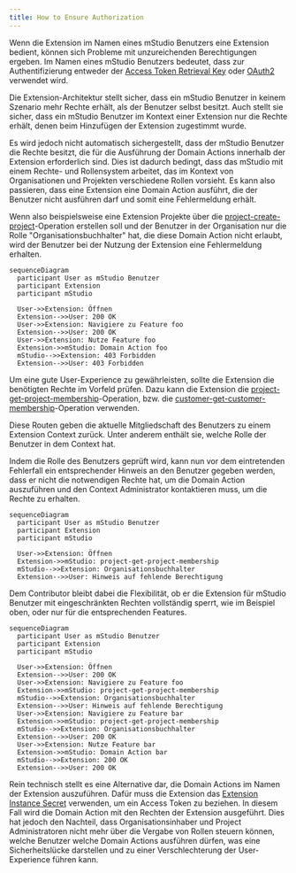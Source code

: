```yaml
---
title: How to Ensure Authorization
---
```


Wenn die Extension im Namen eines mStudio Benutzers eine Extension bedient, können sich Probleme mit unzureichenden Berechtigungen ergeben.
Im Namen eines mStudio Benutzers bedeutet, dass zur Authentifizierung entweder der
[Access Token Retrieval Key](../../overview/concepts/authentication#access-token-retrieval-key)
oder [OAuth2](../../overview/concepts/authentication#oauth2) verwendet wird.

Die Extension-Architektur stellt sicher, dass ein mStudio Benutzer in keinem Szenario mehr Rechte erhält,
als der Benutzer selbst besitzt.
Auch stellt sie sicher, dass ein mStudio Benutzer im Kontext einer Extension nur die Rechte erhält,
denen beim Hinzufügen der Extension zugestimmt wurde.

Es wird jedoch nicht automatisch sichergestellt, dass der mStudio Benutzer die Rechte besitzt,
die für die Ausführung der Domain Actions innerhalb der Extension erforderlich sind.
Dies ist dadurch bedingt, dass das mStudio mit einem Rechte- und Rollensystem arbeitet,
das im Kontext von Organisationen und Projekten verschiedene Rollen vorsieht.
Es kann also passieren, dass eine Extension eine Domain Action ausführt, die der Benutzer nicht ausführen darf
und somit eine Fehlermeldung erhält.

Wenn also beispielsweise eine Extension Projekte über die [project-create-project](../../../reference/project/project-create-project)-Operation erstellen soll
und der Benutzer in der Organisation nur die Rolle "Organisationsbuchhalter" hat, die diese Domain Action nicht erlaubt,
wird der Benutzer bei der Nutzung der Extension eine Fehlermeldung erhalten.

```mermaid
sequenceDiagram
  participant User as mStudio Benutzer
  participant Extension
  participant mStudio

  User->>Extension: Öffnen
  Extension-->>User: 200 OK
  User->>Extension: Navigiere zu Feature foo
  Extension-->>User: 200 OK
  User->>Extension: Nutze Feature foo
  Extension->>mStudio: Domain Action foo
  mStudio-->>Extension: 403 Forbidden
  Extension-->>User: 403 Forbidden
```

Um eine gute User-Experience zu gewährleisten, sollte die Extension die benötigten Rechte im Vorfeld prüfen.
Dazu kann die Extension die [project-get-project-membership](../../../reference/project/project-get-project-membership)-Operation,
bzw. die [customer-get-customer-membership](../../../reference/customer/customer-get-customer-membership)-Operation verwenden.

Diese Routen geben die aktuelle Mitgliedschaft des Benutzers zu einem Extension Context zurück.
Unter anderem enthält sie, welche Rolle der Benutzer in dem Context hat.

Indem die Rolle des Benutzers geprüft wird, kann nun vor dem eintretenden Fehlerfall ein entsprechender Hinweis an den Benutzer gegeben werden,
dass er nicht die notwendigen Rechte hat, um die Domain Action auszuführen und den Context Administrator kontaktieren muss,
um die Rechte zu erhalten.

```mermaid
sequenceDiagram
  participant User as mStudio Benutzer
  participant Extension
  participant mStudio

  User->>Extension: Öffnen
  Extension->>mStudio: project-get-project-membership
  mStudio-->>Extension: Organisationsbuchhalter
  Extension-->>User: Hinweis auf fehlende Berechtigung
```

Dem Contributor bleibt dabei die Flexibilität, ob er die Extension für mStudio Benutzer mit eingeschränkten Rechten vollständig sperrt, wie im Beispiel oben,
oder nur für die entsprechenden Features.

```mermaid
sequenceDiagram
  participant User as mStudio Benutzer
  participant Extension
  participant mStudio

  User->>Extension: Öffnen
  Extension-->>User: 200 OK
  User->>Extension: Navigiere zu Feature foo
  Extension->>mStudio: project-get-project-membership
  mStudio-->>Extension: Organisationsbuchhalter
  Extension-->>User: Hinweis auf fehlende Berechtigung
  User->>Extension: Navigiere zu Feature bar
  Extension->>mStudio: project-get-project-membership
  mStudio-->>Extension: Organisationsbuchhalter
  Extension-->>User: 200 OK
  User->>Extension: Nutze Feature bar
  Extension->>mStudio: Domain Action bar
  mStudio-->>Extension: 200 OK
  Extension-->>User: 200 OK
```
Rein technisch stellt es eine Alternative dar, die Domain Actions im Namen der Extension auszuführen.
Dafür muss die Extension das [Extension Instance Secret](../../overview/concepts/authentication#extension-instance-secret) verwenden,
um ein Access Token zu beziehen.
In diesem Fall wird die Domain Action mit den Rechten der Extension ausgeführt.
Dies hat jedoch den Nachteil, dass Organisationsinhaber und Project Administratoren nicht mehr über die Vergabe von Rollen steuern können,
welche Benutzer welche Domain Actions ausführen dürfen, was eine Sicherheitslücke darstellen
und zu einer Verschlechterung der User-Experience führen kann.


